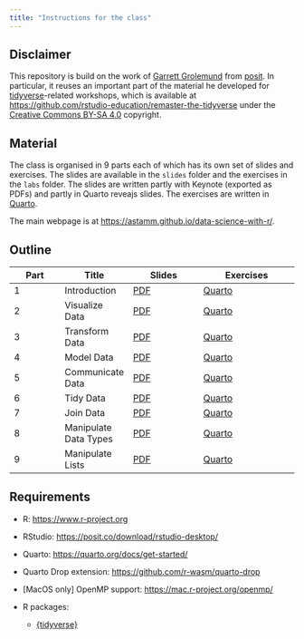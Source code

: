 ```yaml
---
title: "Instructions for the class"
---
```


## Disclaimer

This repository is build on the work of [Garrett
Grolemund](https://www.linkedin.com/in/garrett-grolemund-49328411/) from
[posit](https://posit.co). In particular, it reuses an important part of the
material he developed for [tidyverse](https://www.tidyverse.org)-related
workshops, which is available at
<https://github.com/rstudio-education/remaster-the-tidyverse> under the
[Creative Commons BY-SA 4.0](https://creativecommons.org/licenses/by-sa/4.0/)
copyright.

## Material

The class is organised in 9 parts each of which has its own set of slides and
exercises. The slides are available in the `slides` folder and the exercises in
the `labs` folder. The slides are written partly with Keynote (exported as PDFs)
and partly in Quarto reveajs slides. The exercises are written in
[Quarto](https://quarto.org).

The main webpage is at <https://astamm.github.io/data-science-with-r/>.

## Outline

| Part | Title | Slides | Exercises |
|------|-------|--------|-----------|
| 1    | Introduction | [PDF](01_Introduction/01-Introduction-Slides.pdf) | [Quarto](https://raw.githubusercontent.com/astamm/data-science-with-r/refs/heads/main/01_Introduction/01-Introduction-Exercises.qmd) |
| 2    | Visualize Data | [PDF](02_Visualize/02-Visualize-Slides.pdf) | [Quarto](https://raw.githubusercontent.com/astamm/data-science-with-r/refs/heads/main/02_Visualize/02-Visualize-Exercises.qmd) |
| 3    | Transform Data | [PDF](slides/03-transform-data.pdf) | [Quarto](labs/03-transform-data.Rmd) |
| 4    | Model Data | [PDF](slides/04-model-data.pdf) | [Quarto](labs/04-model-data.Rmd) |
| 5    | Communicate Data | [PDF](slides/05-communicate-data.pdf) | [Quarto](labs/05-communicate-data.Rmd) |
| 6    | Tidy Data | [PDF](slides/06-tidy-data.pdf) | [Quarto](labs/06-tidy-data.Rmd) |
| 7    | Join Data | [PDF](slides/07-join-data.pdf) | [Quarto](labs/07-join-data.Rmd) |
| 8    | Manipulate Data Types | [PDF](slides/08-manipulate-data-types.pdf) | [Quarto](labs/08-manipulate-data-types.Rmd) |
| 9    | Manipulate Lists | [PDF](slides/09-manipulate-lists.pdf) | [Quarto](labs/09-manipulate-lists.Rmd) |

## Requirements

- R: <https://www.r-project.org>
- RStudio: <https://posit.co/download/rstudio-desktop/>
- Quarto: <https://quarto.org/docs/get-started/>
- Quarto Drop extension: <https://github.com/r-wasm/quarto-drop>
- [MacOS only] OpenMP support: <https://mac.r-project.org/openmp/>
- R packages: 

    - [{tidyverse}](https://www.tidyverse.org)
